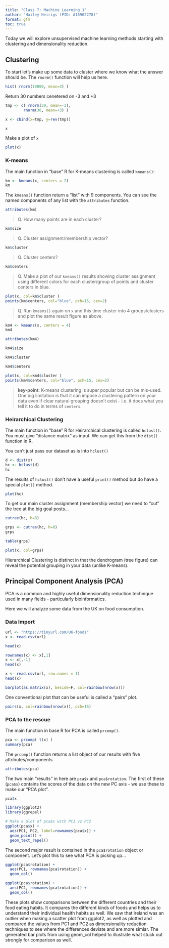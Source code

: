 ```yaml
---
title: "Class 7: Machine Learning 1"
author: "Hailey Heirigs (PID: A16962278)"
format: gfm
toc: true 
---
```


Today we will explore unsupervised machine learning methods starting with clustering and dimensionality reduction. 

## Clustering 

To start let's make up some data to cluster where we know what the answer should be. The `rnorm()` function will help us here. 

```r
hist( rnorm(10000, mean=3) )
```

Return 30 numbers cenetered on -3 and +3

```r
tmp <- c( rnorm(30, mean=-3),
        rnorm(30, mean=+3) )

x <- cbind(x=tmp, y=rev(tmp))

x
```

Make a plot of `x`

```r
plot(x)
```

### K-means 

The main function in "base" R for K-means clustering is called `kmeans()`: 

```r
km <- kmeans(x, centers = 2)
km 
```
The `kmeans()` function return a "list" with 9 components. You can see the named components of any list with the `attributes` function. 

```r
attributes(km)
```

> Q. How many points are in each cluster? 

```r
km$size
```
> Q. Cluster assignment/membership vector? 

```r
km$cluster
```

> Q. Cluster centers? 

```r
km$centers
```

> Q. Make a plot of our `kmeans()` results showing cluster assignment using different colors for each cluster/group of points and cluster centers in blue. 

```r
plot(x, col=km$cluster )
points(km$centers, col="blue", pch=15, cex=2)
```

> Q. Run `kmeans()` again on `x` and this time cluster into 4 groups/clusters and plot the same result figure as above. 

```r
km4 <- kmeans(x, centers = 4)
km4 

attributes(km4)

km4$size 

km4$cluster

km4$centers 

plot(x, col=km4$cluster )
points(km4$centers, col="blue", pch=15, cex=2)
```

> **key-point**: K-means clustering is super popular but can be mis-used. One big limitation is that it can impose a clustering pattern on your data even if clear natural grouping doesn't exist - i.e. it does what you tell it to do in terms of `centers`. 

### Heirarchical Clustering 

The main function in "base" R for Heirarchical clustering is called `hclust()`. You must give "distance matrix" as input. We can get this from the `dist()` function in R. 

You can't just pass our dataset as is into `hclust()`
```r
d <- dist(x)
hc <- hclust(d)
hc
```

The results of `hclust()` don't have a useful `print()` method but do have a special `plot()` method. 

```r
plot(hc)
```

To get our main cluster assignment (membership vector) we need to "cut" the tree at the big goal posts... 

```r
cutree(hc, h=8)
```

```r
grps <- cutree(hc, h=8)
grps
```

```r
table(grps)
```

```r
plot(x, col=grps)
```

Hierarchical Clustering is distinct in that the dendrogram (tree figure) can reveal the potential grouping in your data (unlike K-means). 

## Principal Component Analysis (PCA)

PCA is a common and highly useful dimensionality reduction technique used in many fields - particularly bioinformatics. 

Here we will analyze some data from the UK on food consumption. 

### Data Import

```r
url <- "https://tinyurl.com/UK-foods"
x <- read.csv(url)

head(x)
```

```r
rownames(x) <- x[,1]
x <- x[,-1]
head(x)
```

```r
x <- read.csv(url, row.names = 1)
head(x)
```

```r
barplot(as.matrix(x), beside=F, col=rainbow(nrow(x)))
```

One conventional plot that can be useful is called a "pairs" plot. 
```r
pairs(x, col=rainbow(nrow(x)), pch=16)
```

### PCA to the rescue

The main function in base R for PCA is called `prcomp()`. 

```r
pca <- prcomp( t(x) )
summary(pca)
```
The `prcomp()` function returns a list object of our results with five attributes/components 

```r
attributes(pca)
```
The two main "results" in here are `pca$x` and `pca$rotation`. The first of these (`pca$x`) contains the scores of the data on the new PC axis - we use these to make our "PCA plot". 

```r
pca$x
```
```r
library(ggplot2)
library(ggrepel)

# Make a plot of pca$x with PC1 vs PC2 
ggplot(pca$x) + 
  aes(PC1, PC2, label=rownames(pca$x)) +
  geom_point() + 
  geom_text_repel() 
```

The second major result is contained in the `pca$rotation` object or component. Let's plot this to see what PCA is picking up...

```r
ggplot(pca$rotation) + 
  aes(PC1, rownames(pca$rotation)) +
  geom_col()
```
```r
ggplot(pca$rotation) + 
  aes(PC2, rownames(pca$rotation)) +
  geom_col()
```
These plots show comparisons between the different countries and their food eating habits. It compares the different kinds of foods and helps us to understand their individual health habits as well. We saw that Ireland was an outlier when making a scatter plot from ggplot2, as well as plotted and compared the values from PC1 and PC2 as dimensionality reduction techniques to see where the differences deviate and are more simlar. The generated bar plots from using geom_col helped to illustrate what stuck out strongly for comparison as well. 


